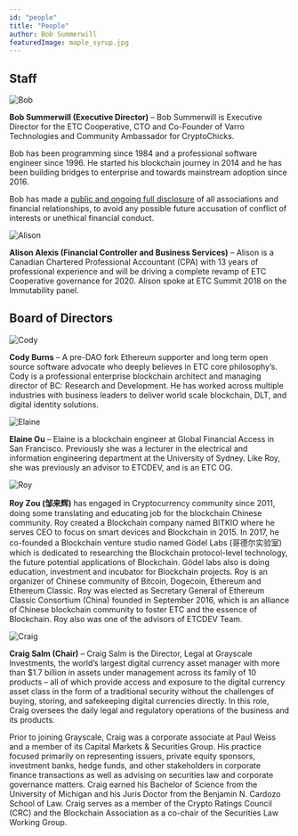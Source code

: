 ```yaml
---
id: "people"
title: "People"
author: Bob Summerwill
featuredImage: maple_syrup.jpg
---
```


## Staff

![Bob](/bob-summerwill-bw.png)

**Bob Summerwill (Executive Director)** – Bob Summerwill is Executive Director for the
ETC Cooperative, CTO and Co-Founder of
Varro Technologies and Community Ambassador for CryptoChicks.

Bob has been programming since 1984 and a professional software engineer since 1996.  He
started his blockchain journey in 2014 and he has been building bridges to enterprise and
towards mainstream adoption since 2016.

Bob has made a [public and ongoing full disclosure](https://bobsummerwill.com/conflict-of-interests-statement/) of all associations and financial
relationships, to avoid any possible future accusation of conflict of interests or
unethical financial conduct.

![Alison](/alison.jpeg)

**Alison Alexis (Financial Controller and Business Services)** – Alison is a Canadian
Chartered Professional Accountant (CPA) with 13 years of professional experience and
will be driving a complete revamp of ETC Cooperative governance for 2020.
Alison spoke at ETC Summit 2018 on the Immutability panel.

## Board of Directors

![Cody](/cody-burns.png)

**Cody Burns** – A pre-DAO fork Ethereum supporter and long term open source software
advocate who deeply believes in ETC core philosophy’s. Cody is a professional enterprise
blockchain architect and managing director of BC: Research and Development. He has worked
across multiple industries with business leaders to deliver world scale blockchain,
DLT, and digital identity solutions.

![Elaine](/Elaine-Ou-BW.png)

**Elaine Ou** – Elaine is a blockchain engineer at Global Financial Access in San
Francisco. Previously she was a lecturer in the electrical and information engineering
department at the University of Sydney.  Like Roy, she was previously an advisor to
ETCDEV, and is an ETC OG.

![Roy](/roy-bw.jpg)

**Roy Zou (邹来辉)** has engaged in Cryptocurrency community since 2011, doing some
translating and educating job for the blockchain Chinese community. Roy created a
Blockchain company named BITKIO where he serves CEO to focus on smart devices and
Blockchain in 2015. In 2017, he co-founded a Blockchain venture studio named
Gödel Labs (哥德尔实验室) which is dedicated to researching the Blockchain
protocol-level technology, the future potential applications of Blockchain.
Gödel labs also is doing education, investment and incubator for Blockchain
projects. Roy is an organizer of Chinese community of Bitcoin, Dogecoin,
Ethereum and Ethereum Classic. Roy was elected as Secretary General of
Ethereum Classic Consortium (China) founded in September 2016, which is an
alliance of Chinese blockchain community to foster ETC and the essence of
Blockchain. Roy also was one of the advisors of ETCDEV Team.

![Craig](/craig-bw.png)

**Craig Salm (Chair)** – Craig Salm is the Director, Legal at Grayscale Investments, the
world’s largest digital currency asset manager with more than $1.7 billion in assets
under management across its family of 10 products – all of which provide access and
exposure to the digital currency asset class in the form of a traditional security
without the challenges of buying, storing, and safekeeping digital currencies directly.
In this role, Craig oversees the daily legal and regulatory operations of the business
and its products.

Prior to joining Grayscale, Craig was a corporate associate at Paul Weiss and a member
of its Capital Markets & Securities Group. His practice focused primarily on
representing issuers, private equity sponsors, investment banks, hedge funds, and
other stakeholders in corporate finance transactions as well as advising on securities
law and corporate governance matters. Craig earned his Bachelor of Science from the
University of Michigan and his Juris Doctor from the Benjamin N. Cardozo School of
Law. Craig serves as a member of the Crypto Ratings Council (CRC) and the Blockchain
Association as a co-chair of the Securities Law Working Group.
